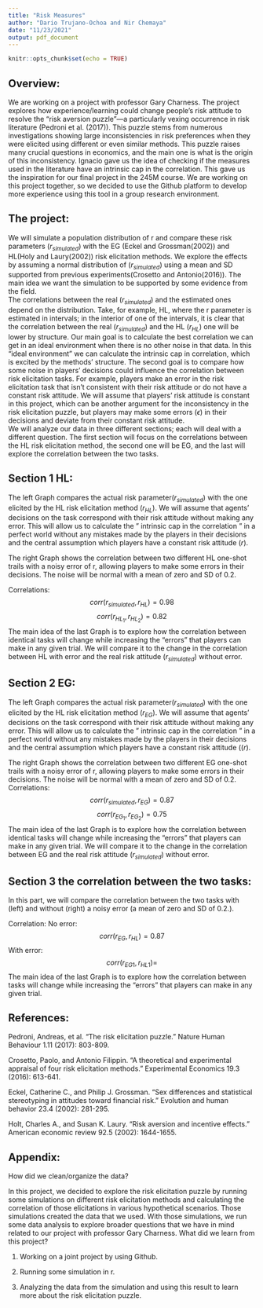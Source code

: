 ```yaml
---
title: "Risk Measures"
author: "Dario Trujano-Ochoa and Nir Chemaya"
date: "11/23/2021"
output: pdf_document
---
```


```r
knitr::opts_chunk$set(echo = TRUE)
```
## Overview:
We are working on a project with professor Gary Charness. The project explores how experience/learning could change people's risk attitude to resolve the "risk aversion puzzle"—a particularly vexing occurrence in risk literature (Pedroni et al. (2017)). This puzzle stems from numerous investigations showing large inconsistencies in risk preferences when they were elicited using different or even similar methods. This puzzle raises many crucial questions in economics, and the main one is what is the origin of this inconsistency.  Ignacio gave us the idea of checking if the measures used in the literature have an intrinsic cap in the correlation. This gave us the inspiration for our final project in the 245M course. We are working on this project together, so we decided to use the Github platform to develop more experience using this tool in a group research environment.

## The project:
 We will simulate a population distribution of r and compare these risk parameters $(r_{simulated})$ with the EG (Eckel and Grossman(2002)) and HL(Holy and Laury(2002)) risk elicitation methods. We explore the effects by assuming a normal distribution of $(r_{simulated})$ using a mean and SD supported from previous experiments(Crosetto and Antonio(2016)). The main idea we want the simulation to be supported by some evidence from the field.  
The correlations between the real $(r_{simulated})$ and the estimated ones depend on the distribution. Take, for example, HL, where the r parameter is estimated in intervals; in the interior of one of the intervals, it is clear that the correlation between the real $(r_{simulated})$ and the HL $(r_{HL})$ one will be lower by structure. Our main goal is to calculate the best correlation we can get in an ideal environment when there is no other noise in that data. In this "ideal environment" we can calculate the intrinsic cap in correlation, which is excited by the methods' structure. The second goal is to compare how some noise in players' decisions could influence the correlation between risk elicitation tasks. For example, players make an error in the risk elicitation task that isn't consistent with their risk attitude or do not have a constant risk attitude. We will assume that players' risk attitude is constant in this project, which can be another argument for the inconsistency in the risk elicitation puzzle, but players may make some errors $(\epsilon)$ in their decisions and deviate from their constant risk attitude.  
We will analyze our data in three different sections; each will deal with a different question. The first section will focus on the correlations between the HL risk elicitation method, the second one will be EG, and the last will explore the correlation between the two tasks.
\newpage


##  Section 1 HL:
The left Graph compares the actual risk parameter$(r_{simulated})$ with the one elicited by the HL risk elicitation method $(r_{HL})$. We will assume that agents' decisions on the task correspond with their risk attitude without making any error. This will allow us to calculate the " intrinsic cap in the correlation " in a perfect world without any mistakes made by the players in their decisions and the central assumption which players have a constant risk attitude $(r)$. 

The right Graph shows the correlation between two different HL one-shot trails with a noisy error of r, allowing players to make some errors in their decisions. The noise will be normal with a mean of zero and SD of 0.2.
\begin{center} 
\includegraphics[width=6in]{../results/corr_HL.pdf} 
\end{center}
Correlations:
$$corr(r_{simulated},r_{HL})=0.98$$
$$corr(r_{HL_1},r_{HL_2})=0.82$$
The main idea of the last Graph is to explore how the correlation between identical tasks will change while increasing the "errors" that players can make in any given trial. We will compare it to the change in the correlation between HL with error and the real risk attitude  $(r_{simulated})$  without error.

\begin{center} 
\includegraphics[width=4in]{../results/corr_sd_epsilon_HL.pdf} 
\end{center}
\newpage
## Section 2 EG:
The left Graph compares the actual risk parameter$(r_{simulated})$ with the one elicited by the HL risk elicitation method $(r_{EG})$. We will assume that agents' decisions on the task correspond with their risk attitude without making any error. This will allow us to calculate the " intrinsic cap in the correlation " in a perfect world without any mistakes made by the players in their decisions and the central assumption which players have a constant risk attitude ($(r)$. 

The right Graph shows the correlation between two different EG one-shot trails with a noisy error of r, allowing players to make some errors in their decisions. The noise will be normal with a mean of zero and SD of 0.2.
\begin{center} 
\includegraphics[width=6in]{../results/corr_EG.pdf} 
\end{center}
Correlations:
$$corr(r_{simulated},r_{EG})=0.87$$
$$corr(r_{EG_1},r_{EG_2})=0.75$$
The main idea of the last Graph is to explore how the correlation between identical tasks will change while increasing the "errors" that players can make in any given trial. We will compare it to the change in the correlation between EG and the real risk attitude  $(r_{simulated})$  without error.
\begin{center} 
\includegraphics[width=4in]{../results/corr_sd_epsilon_EG.pdf} 
\end{center}
\newpage
## Section 3 the correlation between the two tasks:
In this part, we will compare the correlation between the two tasks with (left) and without (right)  a noisy error (a mean of zero and SD of 0.2.).

\begin{center} 
\includegraphics[width=6in]{../results/corr_EG_HL.pdf} 
\end{center}

\begin{center} 
\includegraphics[width=6in]{../results/corr_sd_epsilon_EG_HL.pdf} 
\end{center}

Correlation:
No error:
$$corr(r_{EG},r_{HL})=0.87$$
With error:
$$corr(r_{EG1},r_{HL1})=$$
The main idea of the last Graph is to explore how the correlation between tasks will change while increasing the "errors" that players can make in any given trial.


## References:
Pedroni, Andreas, et al. "The risk elicitation puzzle." Nature Human Behaviour 1.11 (2017): 803-809.

Crosetto, Paolo, and Antonio Filippin. "A theoretical and experimental appraisal of four risk elicitation methods." Experimental Economics 19.3 (2016): 613-641.

Eckel, Catherine C., and Philip J. Grossman. "Sex differences and statistical stereotyping in attitudes toward financial risk." Evolution and human behavior 23.4 (2002): 281-295.

Holt, Charles A., and Susan K. Laury. "Risk aversion and incentive effects." American economic review 92.5 (2002): 1644-1655.

## Appendix:
How did we clean/organize the data?

In this project, we decided to explore the risk elicitation puzzle by running some simulations on different risk elicitation methods and calculating the correlation of those elicitations in various hypothetical scenarios. Those simulations created the data that we used. With those simulations, we run some data analysis to explore broader questions that we have in mind related to our project with professor Gary Charness. 
What did we learn from this project?

1.	Working on a joint project by using Github.

2.	 Running some simulation in r.

3.	Analyzing the data from the simulation and using this result to learn more about the risk elicitation puzzle.

```r

```





